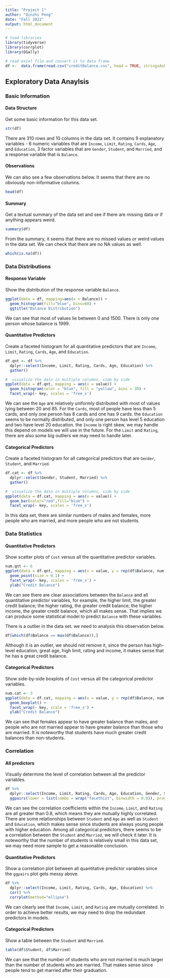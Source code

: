 ---
title: "Project 1"
author: "Qinzhi Peng"
date: "Fall 2022"
output: html_document
---

```{r message=FALSE, warning=FALSE, echo=FALSE}
# load libraries
library(tidyverse)
library(corrplot)
library(GGally)

# read excel file and convert it to data frame
df <-  data.frame(read.csv("creditBalance.csv", head = TRUE, stringsAsFactors = TRUE))
```

## Exploratory Data Anaylsis

### Basic Information
#### Data Structure

Get some basic information for this data set. 

```{r}
str(df)
```

There are 310 rows and 10 columns in the data set. It contains 9 explanatory variables - 6 numeric variables that are `Income`, `Limit`, `Rating`, `Cards`, `Age`, and `Education`, 3 factor variables that are `Gender`, `Student`, and `Married`, and a response variable that is `Balance`. 

#### Observations

We can also see a few observations below. It seems that there are no obviously non-informative columns.

```{r}
head(df)
```

#### Summary

Get a textual summary of the data set and see if there are missing data or if anything appears weird.

```{r}
summary(df)
```

From the summary, it seems that there are no missed values or weird values in the data set. We can check that there are no NA values as well. 

```{r}
which(is.na(df))
```

### Data Distributions
#### Response Variable

Show the distribution of the response variable `Balance`.

```{r}
ggplot(data = df, mapping=aes(x = Balance)) +
  geom_histogram(fill="blue", bins=60) + 
  ggtitle("Balance Distribution")
```

We can see that most of values lie between 0 and 1500. There is only one person whose balance is 1999.
 
#### Quantitative Predictors

Create a faceted histogram for all quantitative predictors that are `Income`, `Limit`, `Rating`, `Cards`, `Age`, and `Education`. 

```{r}
df.qnt <- df %>% 
  dplyr::select(Income, Limit, Rating, Cards, Age, Education) %>%
  gather()

#  visualize the data in multiple columns, side by side
ggplot(data = df.qnt, mapping = aes(x = value)) +
  geom_histogram(color = "blue", fill = "yellow", bins = 30) +
  facet_wrap(~ key, scales = 'free_x') 
```

We can see the `Age` are relatively uniformly distributed with most of values lying between 20 and 85. For the `Cards`, most of people have less than 5 cards, and only one person has 8 cards and one has 9 cards. the `Education` seems to be normally distributed, and only one person has level 5 education and two have level 20 education. the `Income` is right skew, we may handle this depend on models we will use in the future. For the `Limit` and `Rating`, there are also some big outliers we may need to handle later. 

#### Categorical Predictors

Create a faceted histogram for all categorical predictors that are  `Gender`, `Student`, and `Married`.

```{r, warning=FALSE}
df.cat <- df %>% 
  dplyr::select(Gender, Student, Married) %>%
  gather()

#  visualize the data in multiple columns, side by side
ggplot(data = df.cat, mapping = aes(x = value)) +
  geom_bar(color="red",fill="blue") +
  facet_wrap(~ key, scales = 'free_x') 
```

In this data set, there are similar numbers of males and females, more people who are married, and more people who are not students.

### Data Statistics
#### Quantitative Predictors

Show scatter plots of `Cost` versus all the quantitative predictor variables.

```{r}
num.qnt <- 6
ggplot(data = df.qnt, mapping = aes(x = value, y = rep(df$Balance, num.qnt))) +
  geom_point(size = 0.1) +
  facet_wrap(~ key, scales = 'free_x') +
  ylab("Credit Balance")
```

We can see there are clear associations between the `Balance` and all quantitative predictor variables, for example, the higher limit, the greater credit balance; the higher rating, the greater credit balance; the higher income, the greater credit balance, which all makes sense. That implies we can produce some statistical model to predict `Balance` with these variables. 

There is a outlier in the data set. we need to analysis this observation below.
```{r}
df[which(df$Balance == max(df$Balance)),]
```

Although it is an outlier, we should not remove it, since the person has high-level education, great age, high limit, rating and income, it makes sense that he has a great credit balance.

#### Categorical Predictors

Show side-by-side boxplots of `Cost` versus all the categorical predictor variables.

```{r}
num.cat <- 3
ggplot(data = df.cat, mapping = aes(x = value, y = rep(df$Balance, num.cat))) +
  geom_boxplot() +
  facet_wrap(~ key, scale = 'free_x') +
  ylab("Credit Balance")
```

We can see that females appear to have greater balance than males, and people who are not married appear to have greater balance than those who are married. It is noteworthy that students have much greater credit balances than non-students.

### Correlation
#### All predictors

Visually determine the level of correlation between all the predictor variables.

```{r}
df %>%
  dplyr::select(Income, Limit, Rating, Cards, Age, Education, Gender, Student, Married) %>%
  ggpairs(lower = list(combo = wrap("facethist", binwidth = 0.8)), progress=FALSE)
```

We can see the correlation coefficients within the `Income`, `Limit`, and `Rating` are all greater than 0.8, which means they are mutually highly correlated. There are some relationships between `Student` and `Age` as well as `Student` and `Education`, which makes sense since students are always young people with higher education. Among all categorical predictors, there seems to be a correlation between the `Student` and `Married`, we will check it later. It is noteworthy that the number of students is relatively small in this data set, we may need more sample to get a reasonable conclusion.

#### Quantitative Predictors

Show a correlation plot between all quantitative predictor variables since the `ggpairs` plot gets messy above.

```{r}
df %>%
  dplyr::select(Income, Limit, Rating, Cards, Age, Education) %>%
  cor() %>%
  corrplot(method="ellipse")
```

We can clearly see that `Income`, `Limit`, and `Rating` are mutually correlated. In order to achieve better results, we may need to drop the redundant predictors in models. 

#### Categorical Predictors

Show a table between the `Student` and `Married`.

```{r}
table(df$Student, df$Married)
```

We can see that the number of students who are not married is much larger than the number of students who are married. That makes sense since people tend to get married after their graduation.